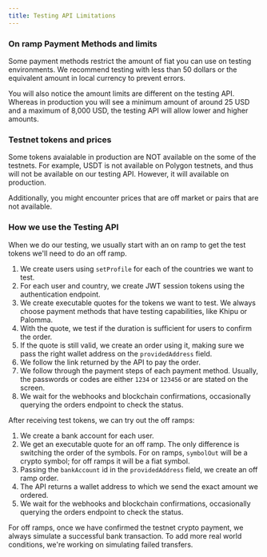 ```yaml
---
title: Testing API Limitations
---
```


### On ramp Payment Methods and limits

Some payment methods restrict the amount of fiat you can use on testing environments.
We recommend testing with less than 50 dollars or the equivalent amount in local currency to prevent errors.

You will also notice the amount limits are different on the testing API. Whereas in production you will see a
minimum amount of around 25 USD and a maximum of 8,000 USD, the testing API will allow lower and higher amounts.

### Testnet tokens and prices

Some tokens avaialable in production are NOT available on the some of the testnets. For example, USDT is not
available on Polygon testnets, and thus will not be available on our testing API. However, it will available on production.

Additionally, you might encounter prices that are off market or pairs that are not available.

### How we use the Testing API

When we do our testing, we usually start with an on ramp to get the test tokens we'll need to do an off ramp.

1. We create users using `setProfile` for each of the countries we want to test.
2. For each user and country, we create JWT session tokens using the authentication endpoint.
3. We create executable quotes for the tokens we want to test. We always choose payment methods that have testing capabilities, like Khipu or Palomma.
4. With the quote, we test if the duration is sufficient for users to confirm the order.
5. If the quote is still valid, we create an order using it, making sure we pass the right wallet address on the `providedAddress` field.
6. We follow the link returned by the API to pay the order.
7. We follow through the payment steps of each payment method. Usually, the passwords or codes are either `1234` or `123456` or are stated on the screen.
8. We wait for the webhooks and blockchain confirmations, occasionally querying the orders endpoint to check the status.

After receiving test tokens, we can try out the off ramps:

1. We create a bank account for each user.
2. We get an executable quote for an off ramp. The only difference is switching the order of the symbols. For on ramps, `symbolOut` will be a crypto symbol; for off ramps it will be a fiat symbol.
3. Passing the `bankAccount` id in the `providedAddress` field, we create an off ramp order.
4. The API returns a wallet address to which we send the exact amount we ordered.
5. We wait for the webhooks and blockchain confirmations, occasionally querying the orders endpoint to check the status.

For off ramps, once we have confirmed the testnet crypto payment, we always simulate a successful bank transaction. To add more real world conditions, we're working on simulating failed transfers.